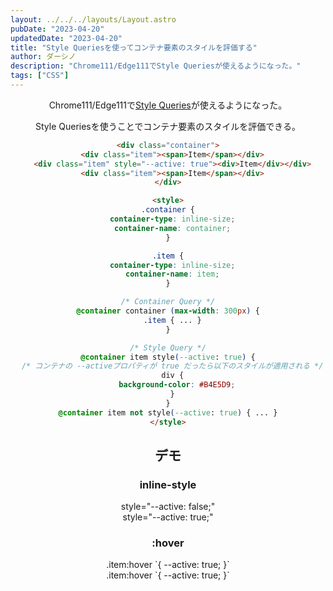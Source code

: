```yaml
---
layout: ../../../layouts/Layout.astro
pubDate: "2023-04-20"
updatedDate: "2023-04-20"
title: "Style Queriesを使ってコンテナ要素のスタイルを評価する"
author: ダーシノ
description: "Chrome111/Edge111でStyle Queriesが使えるようになった。"
tags: ["CSS"]
---
```



<Header {...frontmatter} />

Chrome111/Edge111で[Style Queries](https://developer.chrome.com/blog/style-queries/)が使えるようになった。


Style Queriesを使うことでコンテナ要素のスタイルを評価できる。

```html
<div class="container">
  <div class="item"><span>Item</span></div>
  <div class="item" style="--active: true"><div>Item</div></div>
  <div class="item"><span>Item</span></div>
</div>

<style>
.container {
  container-type: inline-size;
  container-name: container;
}

.item {
  container-type: inline-size;
  container-name: item;
}

/* Container Query */
@container container (max-width: 300px) {
  .item { ... }
}

/* Style Query */
@container item style(--active: true) {
  /* コンテナの --activeプロパティが true だったら以下のスタイルが適用される */
  div {
    background-color: #B4E5D9;
  }
}
@container item not style(--active: true) { ... }
</style>
```

## デモ

<section>
  <h3>inline-style</h3>
  <div class="item" style="--active: false;">
    <div>style="--active: false;"</div>
  </div>
  <div class="item" style="--active: true;">
    <div>style="--active: true;"</div>
  </div>
</section>

<section>
  <h3>:hover</h3>
  <div class="item">
    <div>
      <span>.item:hover `{ --active: true; }`</span>
    </div>
  </div>
  <div class="item">
    <div>
      <span>.item:hover `{ --active: true; }`</span>
    </div>
  </div>
</section>
